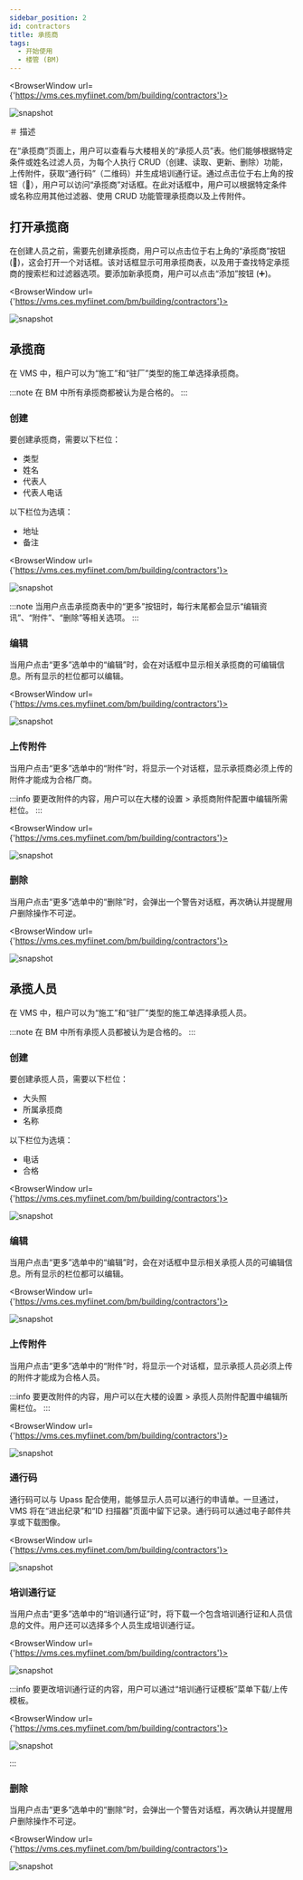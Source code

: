 ---
sidebar_position: 2
id: contractors
title: 承揽商
tags:
  - 开始使用
  - 楼管 (BM)
---


<BrowserWindow url={'https://vms.ces.myfiinet.com/bm/building/contractors'}>

![snapshot](/assets/bm/bm-contractors-zh-hant.png)

</BrowserWindow>

＃ 描述

在“承揽商”页面上，用户可以查看与大楼相关的“承揽人员”表。他们能够根据特定条件或姓名过滤人员，为每个人执行 CRUD（创建、读取、更新、删除）功能，上传附件，获取“通行码”（二维码）并生成培训通行证。通过点击位于右上角的按钮（🤝），用户可以访问“承揽商”对话框。在此对话框中，用户可以根据特定条件或名称应用其他过滤器、使用 CRUD 功能管理承揽商以及上传附件。

## 打开承揽商

在创建人员之前，需要先创建承揽商，用户可以点击位于右上角的“承揽商”按钮 (🤝)，这会打开一个对话框。该对话框显示可用承揽商表，以及用于查找特定承揽商的搜索栏和过滤器选项。要添加新承揽商，用户可以点击“添加”按钮 (➕)。

<BrowserWindow url={'https://vms.ces.myfiinet.com/bm/building/contractors'}>

![snapshot](/assets/bm/bm-contractors-dialog-zh-hant.png)

</BrowserWindow>

## 承揽商

在 VMS 中，租户可以为“施工”和“驻厂”类型的施工单选择承揽商。

:::note
在 BM 中所有承揽商都被认为是合格的。
:::

### 创建

要创建承揽商，需要以下栏位：

- 类型
- 姓名
- 代表人
- 代表人电话

以下栏位为选填：

- 地址
- 备注

<BrowserWindow url={'https://vms.ces.myfiinet.com/bm/building/contractors'}>

![snapshot](/assets/bm/bm-create-contractors-zh-hant.png)

</BrowserWindow>

:::note
当用户点击承揽商表中的“更多”按钮时，每行末尾都会显示“编辑资讯”、“附件”、“删除”等相关选项。
:::

### 编辑

当用户点击“更多”选单中的“编辑”时，会在对话框中显示相关承揽商的可编辑信息。所有显示的栏位都可以编辑。

<BrowserWindow url={'https://vms.ces.myfiinet.com/bm/building/contractors'}>

![snapshot](/assets/bm/bm-edit-contractors-zh-hant.png)

</BrowserWindow>

### 上传附件

当用户点击“更多”选单中的“附件”时，将显示一个对话框，显示承揽商必须上传的附件才能成为合格厂商。

:::info
要更改附件的内容，用户可以在大楼的设置 > 承揽商附件配置中编辑所需栏位。
:::

<BrowserWindow url={'https://vms.ces.myfiinet.com/bm/building/contractors'}>

![snapshot](/assets/bm/bm-contractors-dialog-upload-attachment-zh-hant.png)

</BrowserWindow>

### 删除

当用户点击“更多”选单中的“删除”时，会弹出一个警告对话框，再次确认并提醒用户删除操作不可逆。

<BrowserWindow url={'https://vms.ces.myfiinet.com/bm/building/contractors'}>

![snapshot](/assets/bm/bm-delete-contractors-zh-hant.png)

</BrowserWindow>

## 承揽人员

在 VMS 中，租户可以为“施工”和“驻厂”类型的施工单选择承揽人员。

:::note
在 BM 中所有承揽人员都被认为是合格的。
:::

### 创建

要创建承揽人员，需要以下栏位：

- 大头照
- 所属承揽商
- 名称

以下栏位为选填：

- 电话
- 合格

<BrowserWindow url={'https://vms.ces.myfiinet.com/bm/building/contractors'}>

![snapshot](/assets/bm/bm-create-personnel-zh-hant.png)

</BrowserWindow>

### 编辑

当用户点击“更多”选单中的“编辑”时，会在对话框中显示相关承揽人员的可编辑信息。所有显示的栏位都可以编辑。

<BrowserWindow url={'https://vms.ces.myfiinet.com/bm/building/contractors'}>

![snapshot](/assets/bm/bm-edit-personnel-zh-hant.png)

</BrowserWindow>

### 上传附件

当用户点击“更多”选单中的“附件”时，将显示一个对话框，显示承揽人员必须上传的附件才能成为合格人员。

:::info
要更改附件的内容，用户可以在大楼的设置 > 承揽人员附件配置中编辑所需栏位。
:::

<BrowserWindow url={'https://vms.ces.myfiinet.com/bm/building/contractors'}>

![snapshot](/assets/bm/bm-personnel-upload-attachment-zh-hant.png)

</BrowserWindow>

### 通行码

通行码可以与 Upass 配合使用，能够显示人员可以通行的申请单。一旦通过，VMS 将在“进出纪录”和“ID 扫描器”页面中留下记录。通行码可以通过电子邮件共享或下载图像。

<BrowserWindow url={'https://vms.ces.myfiinet.com/bm/building/contractors'}>

![snapshot](/assets/bm/bm-personnel-access-code-zh-hant.png)

</BrowserWindow>

### 培训通行证

当用户点击“更多”选单中的“培训通行证”时，将下载一个包含培训通行证和人员信息的文件。用户还可以选择多个人员生成培训通行证。

<BrowserWindow url={'https://vms.ces.myfiinet.com/bm/building/contractors'}>

![snapshot](/assets/bm/bm-contractors-training-passes-zh-hant.png)

</BrowserWindow>

:::info
要更改培训通行证的内容，用户可以通过“培训通行证模板”菜单下载/上传模板。

<BrowserWindow url={'https://vms.ces.myfiinet.com/bm/building/contractors'}>

![snapshot](/assets/bm/bm-contractors-training-pass-template-zh-hant.png)

</BrowserWindow>

:::

### 删除

当用户点击“更多”选单中的“删除”时，会弹出一个警告对话框，再次确认并提醒用户删除操作不可逆。

<BrowserWindow url={'https://vms.ces.myfiinet.com/bm/building/contractors'}>

![snapshot](/assets/bm/bm-delete-personnel-zh-hant.png)

</BrowserWindow>
